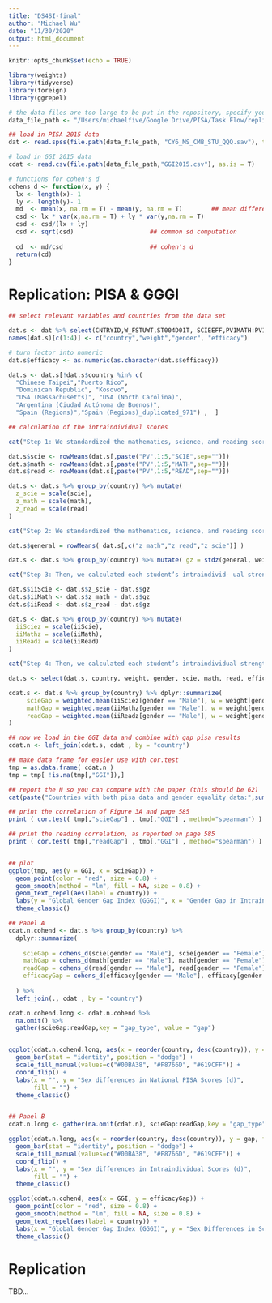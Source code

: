 ```yaml
---
title: "DS4SI-final"
author: "Michael Wu"
date: "11/30/2020"
output: html_document
---
```


```r
knitr::opts_chunk$set(echo = TRUE)

library(weights)
library(tidyverse)
library(foreign)
library(ggrepel)

```

```r
# the data files are too large to be put in the repository, specify your own data repository
data_file_path <- "/Users/michaelfive/Google Drive/PISA/Task Flow/replication15feb"

## load in PISA 2015 data
dat <- read.spss(file.path(data_file_path, "CY6_MS_CMB_STU_QQQ.sav"), to.data.frame=T)

# load in GGI 2015 data
cdat <- read.csv(file.path(data_file_path,"GGI2015.csv"), as.is = T)

```

```r
# functions for cohen's d
cohens_d <- function(x, y) {
  lx <- length(x)- 1
  ly <- length(y)- 1
  md  <- mean(x, na.rm = T) - mean(y, na.rm = T)        ## mean difference (numerator)
  csd <- lx * var(x,na.rm = T) + ly * var(y,na.rm = T)
  csd <- csd/(lx + ly)
  csd <- sqrt(csd)                     ## common sd computation
  
  cd  <- md/csd                        ## cohen's d
  return(cd)
}

```

# Replication: PISA & GGGI

```r

## select relevant variables and countries from the data set

dat.s <- dat %>% select(CNTRYID,W_FSTUWT,ST004D01T, SCIEEFF,PV1MATH:PV10SCIE) 
names(dat.s)[c(1:4)] <- c("country","weight","gender", "efficacy")

# turn factor into numeric
dat.s$efficacy <- as.numeric(as.character(dat.s$efficacy))

dat.s <- dat.s[!dat.s$country %in% c( 
  "Chinese Taipei","Puerto Rico",
  "Dominican Republic", "Kosovo",
  "USA (Massachusetts)", "USA (North Carolina)",
  "Argentina (Ciudad Autónoma de Buenos)",
  "Spain (Regions)","Spain (Regions)_duplicated_971") ,  ]

## calculation of the intraindividual scores

cat("Step 1: We standardized the mathematics, science, and reading scores on a nation-by-nation basis. We call these new standardized scores zMath, zRead- ing, and zScience, respectively.")

dat.s$scie <- rowMeans(dat.s[,paste("PV",1:5,"SCIE",sep="")])
dat.s$math <- rowMeans(dat.s[,paste("PV",1:5,"MATH",sep="")])
dat.s$read <- rowMeans(dat.s[,paste("PV",1:5,"READ",sep="")])

dat.s <- dat.s %>% group_by(country) %>% mutate(
  z_scie = scale(scie),
  z_math = scale(math),
  z_read = scale(read)
)

cat("Step 2: We standardized the mathematics, science, and reading scores on a nation-by-nation basis. We call these new standardized scores zMath, zReading, and zScience, respectively.")

dat.s$general = rowMeans( dat.s[,c("z_math","z_read","z_scie")] ) 

dat.s <- dat.s %>% group_by(country) %>% mutate( gz = stdz(general, weight) )

cat("Step 3: Then, we calculated each student’s intraindivid- ual strengths by subtracting zGeneral as follows: relative science strength = zScience – zGeneral, relative math strength = zMath – zGeneral, rela- tive reading strength = zReading – zGeneral.")

dat.s$iiScie <- dat.s$z_scie - dat.s$gz
dat.s$iiMath <- dat.s$z_math - dat.s$gz
dat.s$iiRead <- dat.s$z_read - dat.s$gz

dat.s <- dat.s %>% group_by(country) %>% mutate(
  iiSciez = scale(iiScie),
  iiMathz = scale(iiMath),
  iiReadz = scale(iiRead)
)

cat("Step 4: Then, we calculated each student’s intraindividual strengths by subtracting zGeneral as follows: relative science strength = zScience – zGeneral, relative math strength = zMath – zGeneral, rela- tive reading strength = zReading – zGeneral.")

dat.s <- select(dat.s, country, weight, gender, scie, math, read, efficacy, iiSciez, iiMathz, iiReadz , gz )

cdat.s <- dat.s %>% group_by(country) %>% dplyr::summarize(
     scieGap = weighted.mean(iiSciez[gender == "Male"], w = weight[gender == "Male"]) - weighted.mean(iiSciez[gender == "Female"], w = weight[gender == "Female"]),
     mathGap = weighted.mean(iiMathz[gender == "Male"], w = weight[gender == "Male"]) - weighted.mean(iiMathz[gender == "Female"], w = weight[gender == "Female"]),
     readGap = weighted.mean(iiReadz[gender == "Male"], w = weight[gender == "Male"]) - weighted.mean(iiReadz[gender == "Female"], w = weight[gender == "Female"])
)

## now we load in the GGI data and combine with gap pisa results
cdat.n <- left_join(cdat.s, cdat , by = "country")

## make data frame for easier use with cor.test
tmp = as.data.frame( cdat.n )
tmp = tmp[ !is.na(tmp[,"GGI"]),]

## report the N so you can compare with the paper (this should be 62)
cat(paste("Countries with both pisa data and gender equality data:",sum(!is.na(tmp[,"scieGap"])&!is.na(tmp[,"GGI"]))))

## print the correlation of Figure 3A and page 585
print ( cor.test( tmp[,"scieGap"] , tmp[,"GGI"] , method="spearman") )

## print the reading correlation, as reported on page 585
print ( cor.test( tmp[,"readGap"] , tmp[,"GGI"] , method="spearman") )


## plot
ggplot(tmp, aes(y = GGI, x = scieGap)) + 
  geom_point(color = "red", size = 0.8) + 
  geom_smooth(method = "lm", fill = NA, size = 0.8) + 
  geom_text_repel(aes(label = country)) +
  labs(y = "Global Gender Gap Index (GGGI)", x = "Gender Gap in Intraindividual Science Performance (d)") +
  theme_classic()

```

```r
## Panel A
cdat.n.cohend <- dat.s %>% group_by(country) %>% 
  dplyr::summarize(
    
    scieGap = cohens_d(scie[gender == "Male"], scie[gender == "Female"]),
    mathGap = cohens_d(math[gender == "Male"], math[gender == "Female"]),
    readGap = cohens_d(read[gender == "Male"], read[gender == "Female"]),
    efficacyGap = cohens_d(efficacy[gender == "Male"], efficacy[gender == "Female"])
    
  ) %>%
  left_join(., cdat , by = "country")

cdat.n.cohend.long <- cdat.n.cohend %>% 
  na.omit() %>%
  gather(scieGap:readGap,key = "gap_type", value = "gap")


ggplot(cdat.n.cohend.long, aes(x = reorder(country, desc(country)), y = gap, fill = gap_type)) +
  geom_bar(stat = "identity", position = "dodge") + 
  scale_fill_manual(values=c("#00BA38", "#F8766D", "#619CFF")) +
  coord_flip() +
  labs(x = "", y = "Sex differences in National PISA Scores (d)",
       fill = "") + 
  theme_classic()


## Panel B
cdat.n.long <- gather(na.omit(cdat.n), scieGap:readGap,key = "gap_type", value = "gap")

ggplot(cdat.n.long, aes(x = reorder(country, desc(country)), y = gap, fill = gap_type)) +
  geom_bar(stat = "identity", position = "dodge") + 
  scale_fill_manual(values=c("#00BA38", "#F8766D", "#619CFF")) +
  coord_flip() +
  labs(x = "", y = "Sex differences in Intraindividual Scores (d)",
       fill = "") + 
  theme_classic()
```

```r
ggplot(cdat.n.cohend, aes(x = GGI, y = efficacyGap)) +
  geom_point(color = "red", size = 0.8) + 
  geom_smooth(method = "lm", fill = NA, size = 0.8) + 
  geom_text_repel(aes(label = country)) +
  labs(x = "Global Gender Gap Index (GGGI)", y = "Sex Differences in Science Self-Efficacy (d)") +
  theme_classic()

```


# Replication 

TBD...







